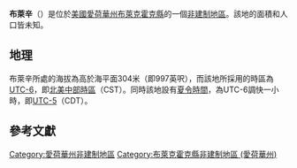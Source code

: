 {{noteTA
|G1=USState
|G2=地名
|G3=Unit
}}
{{Infobox settlement
|official_name            = 布萊辛
|native_name = Blessing
|settlement_type          = [[非建制地區|非建制地區]]
|image_skyline            = 
|imagesize                = 
|image_map                = 
|mapsize                  = 
|pushpin_map              = USA Iowa
|pushpin_label            = 布萊辛
|pushpin_label_position   = top
|pushpin_map_caption      = 布萊辛在愛荷華州的位置
|subdivision_type         = [[世界政區索引|國家]]
|subdivision_type1        = [[美国州份|州份]]
|subdivision_type2        = [[愛荷華州行政区划|縣]]
|subdivision_name         = [[美国|美国]]
|subdivision_name1        = [[愛荷華州|愛荷華州]]
|subdivision_name2        = [[布萊克霍克縣_(愛荷華州)|布萊克霍克縣]]
|elevation_ft             = 997
|elevation_m              = 304
|area_total_km2           = 
|area_total_sq_mi         = 
|area_land_km2            = 
|area_land_sq_mi          = 
|area_water_km2           = 
|area_water_sq_mi         = 
|population_as_of         = 2010
|population_footnotes     = 
|population_total         = 
|population_metro         = 
|population_density_km2   = auto
|population_density_sq_mi = auto
|timezone                 = [[北美中部时区|北美中部时区]]
|utc_offset               = -6
|coordinates              = {{coord|42|18|42|N|92|27|22|W|display=inline,title}}
| coor_pinpoint           = 
| coordinates_footnotes   = 
|timezone_DST             = CDT
|utc_offset_DST           = -5
|postal_code_type         = [[美國郵區編號|郵區編號]]
|postal_code              = 
|area_code                = {{link-en|电话区号319|Area code 319|319}}
|blank_name = [[地名信息系统|GNIS ID]]
|blank_info = 464152<ref name="GNIS">{{cite gnis|464152|Blessing}}</ref>
}}
'''布萊辛'''（{{lang-en|Blessing}}）是位於[[美國|美國]][[愛荷華州|愛荷華州]][[布萊克霍克縣_(愛荷華州)|布萊克霍克縣]]的一個[[非建制地區|非建制地區]]。該地的面積和人口皆未知。

== 地理 ==
布萊辛所處的海拔為高於海平面304米（即997英呎），而該地所採用的時區為[[UTC-6|UTC-6]]，即[[北美中部時區|北美中部時區]]（CST）。同時該地設有[[夏令時間|夏令時間]]，為UTC-6調快一小時，即[[UTC-5|UTC-5]]（CDT）。

== 參考文獻 ==
{{reflist}}

{{布萊克霍克縣 (愛荷華州)}}

{{DEFAULTSORT:Blessing}}
[[Category:愛荷華州非建制地區|Category:愛荷華州非建制地區]]
[[Category:布萊克霍克縣非建制地區_(愛荷華州)|Category:布萊克霍克縣非建制地區 (愛荷華州)]]

{{Iowa-geo-stub}}